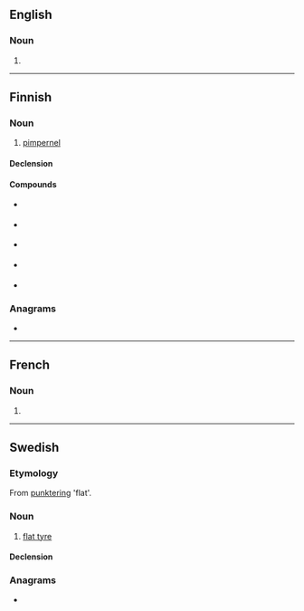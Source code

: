 ==English==

===Noun===
{{en-noun}}

# {{alternative spelling of|en|punkah}}

----

==Finnish==

===Noun===
{{fi-noun}}

# [[pimpernel]] {{gloss|flowering plant of the genus ''Anagallis''}}

====Declension====
{{fi-decl-koira|pu|nk|ng|a}}

====Compounds====
* {{l|fi|hoikkapunka}} {{qualifier|Anagallis tenella}}
* {{l|fi|peltopunka}} {{qualifier|Anagallis arvensis}}
* {{l|fi|pikkupunka}} {{qualifier|Anagallis minima}}
* {{l|fi|sinipunka}} {{qualifier|Anagallis foemina}}
* {{l|fi|suolapunka}} {{qualifier|plant of the genus Samolus}}

===Anagrams===
* {{anagrams|fi|a=aknpu|kunpa|kupan}}

----

==French==

===Noun===
{{fr-noun|f}}

# {{alternative spelling of|fr|panka}}

----

==Swedish==

===Etymology===
From [[punktering]] 'flat'.

===Noun===
{{sv-noun|c}}

# {{lb|sv|colloquial}} [[flat tyre]]

====Declension====
{{sv-infl-noun-c-or|punk}}

===Anagrams===
* {{anagrams|sv|a=aknpu|kupan}}